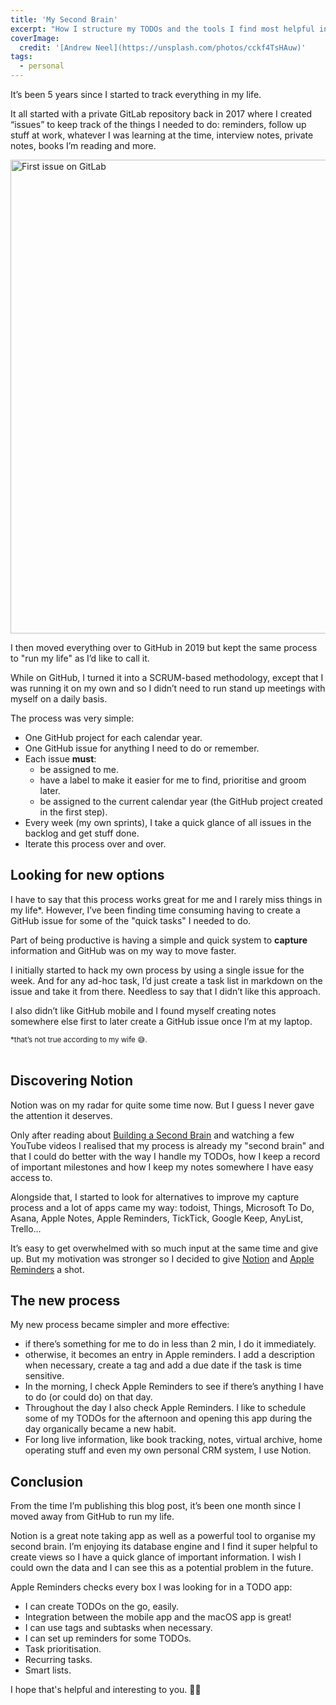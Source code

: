 ```yaml
---
title: 'My Second Brain'
excerpt: "How I structure my TODOs and the tools I find most helpful in the process of getting things done."
coverImage:
  credit: '[Andrew Neel](https://unsplash.com/photos/cckf4TsHAuw)'
tags:
  - personal
---
```


It’s been 5 years since I started to track everything in my life.

It all started with a private GitLab repository back in 2017 where I created “issues” to keep track of the things I needed to do: reminders, follow up stuff at work, whatever I was learning at the time, interview notes, private notes, books I’m reading and more.

<img alt="First issue on GitLab" height="758" src="/assets/blog/2022-08-25-my-second-brain/first-issue-gitlab.jpg" title="First issue on GitLab" width="1016" />

I then moved everything over to GitHub in 2019 but kept the same process to "run my life" as I’d like to call it.

While on GitHub, I turned it into a SCRUM-based methodology, except that I was running it on my own and so I didn’t need to run stand up meetings with myself on a daily basis.

The process was very simple:
- One GitHub project for each calendar year.
- One GitHub issue for anything I need to do or remember.
- Each issue **must**:
  - be assigned to me.
  - have a label to make it easier for me to find, prioritise and groom later.
  - be assigned to the current calendar year (the GitHub project created in the first step).
- Every week (my own sprints), I take a quick glance of all issues in the backlog and get stuff done.
- Iterate this process over and over.

## Looking for new options

I have to say that this process works great for me and I rarely miss things in my life*.
However, I’ve been finding time consuming having to create a GitHub issue for some of the "quick tasks" I needed to do.

Part of being productive is having a simple and quick system to **capture** information and GitHub was on my way to move faster.

I initially started to hack my own process by using a single issue for the week.
And for any ad-hoc task, I’d just create a task list in markdown on the issue and take it from there.
Needless to say that I didn’t like this approach.

I also didn’t like GitHub mobile and I found myself creating notes somewhere else first to later create a GitHub issue once I’m at my laptop.

<small>*that’s not true according to my wife 😅.</small>
<br />
<br />

## Discovering Notion

Notion was on my radar for quite some time now.
But I guess I never gave the attention it deserves.

Only after reading about [Building a Second Brain](https://www.buildingasecondbrain.com) and watching a few YouTube videos I realised that my process is already my "second brain" and that I could do better with the way I handle my TODOs, how I keep a record of important milestones and how I keep my notes somewhere I have easy access to.

Alongside that, I started to look for alternatives  to improve my capture process and a lot of apps came my way: todoist, Things, Microsoft To Do, Asana, Apple Notes, Apple Reminders, TickTick, Google Keep, AnyList, Trello…

It’s easy to get overwhelmed with so much input at the same time and give up.
But my motivation was stronger so I decided to give [Notion](https://www.notion.so/) and [Apple Reminders](https://apps.apple.com/us/app/reminders/id1108187841) a shot.

## The new process

My new process became simpler and more effective:

- if there’s something for me to do in less than 2 min, I do it immediately.
- otherwise, it becomes an entry in Apple reminders. I add a description when necessary, create a tag and add a due date if the task is time sensitive.
- In the morning, I check Apple Reminders to see if there’s anything I have to do (or could do) on that day.
- Throughout the day I also check Apple Reminders. I like to schedule some of my TODOs for the afternoon and opening this app during the day organically became a new habit.
- For long live information, like book tracking, notes, virtual archive, home operating stuff and even my own personal CRM system, I use Notion.

## Conclusion

From the time I’m publishing this blog post, it’s been one month since I moved away from GitHub to run my life.

Notion is a great note taking app as well as a powerful tool to organise my second brain.
I’m enjoying its database engine and I find it super helpful to create views so I have a quick glance of important information.
I wish I could own the data and I can see this as a potential problem in the future.

Apple Reminders checks every box I was looking for in a TODO app:
- I can create TODOs on the go, easily.
- Integration between the mobile app and the macOS app is great!
- I can use tags and subtasks when necessary.
- I can set up reminders for some TODOs.
- Task prioritisation.
- Recurring tasks.
- Smart lists.

I hope that's helpful and interesting to you. 👋🏼

